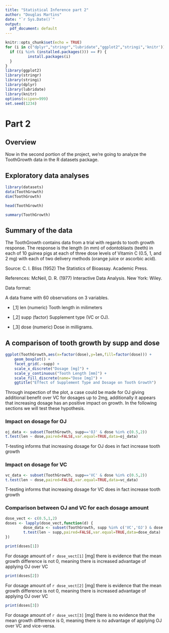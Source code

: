 ```yaml
---
title: "Statistical Inference part 2"
author: "Douglas Martins"
date: "`r Sys.Date()`"
output: 
  pdf_document: default
---
```


```r
knitr::opts_chunk$set(echo = TRUE)
for (i in c("dplyr","stringr","lubridate","ggplot2","stringi",'knitr')) {
  if ((i %in% (installed.packages())) == F) {
          install.packages(i)
  }
}
library(ggplot2)
library(stringr)
library(stringi)
library(dplyr)
library(lubridate)
library(knitr)
options(scipen=999)
set.seed(1234)
```

# Part 2

## Overview

Now in the second portion of the project, we're going to analyze the ToothGrowth data in the R datasets package.

## Exploratory data analyses

```r
library(datasets)
data(ToothGrowth)
dim(ToothGrowth)
```
```r
head(ToothGrowth)
```

```r
summary(ToothGrowth)
```
## Summary of the data

The ToothGrowth contains data from a trial with regards to tooth growth response. The response is the length (in mm) of odontoblasts (teeth) in each of 10 guinea pigs at each of three dose levels of Vitamin C (0.5, 1, and 2 mg) with each of two delivery methods (orange juice or ascorbic acid).

Source: C. I. Bliss (1952) The Statistics of Bioassay. Academic Press.

References: McNeil, D. R. (1977) Interactive Data Analysis. New York: Wiley.

Data format:

A data frame with 60 observations on 3 variables.

* [,1] len (numeric) Tooth length in milimeters

* [,2] supp (factor) Supplement type (VC or OJ).

* [,3] dose (numeric) Dose in milligrams.

## A comparison of tooth growth by supp and dose

```r
ggplot(ToothGrowth,aes(x=factor(dose),y=len,fill=factor(dose))) + 
    geom_boxplot() +
    facet_grid(.~supp) +
    scale_x_discrete("Dosage [mg]") +   
    scale_y_continuous("Tooth Length [mm]") +  
    scale_fill_discrete(name="Dose [mg]") + 
    ggtitle("Effect of Supplement Type and Dosage on Tooth Growth")
```

Through inspection of the plot, a case could be made for OJ giving additional benefit over VC for dosages up to 2mg, additionally it appears that increasing dosage has an positive impact on growth. In the following sections we will test these hypothesis.

### Impact on dosage for OJ

```r
oj_data <- subset(ToothGrowth, supp=='OJ' & dose %in% c(0.5,2))
t.test(len ~ dose,paired=FALSE,var.equal=TRUE,data=oj_data)
```

T-testing informs that increasing dosage for OJ does in fact increase tooth growth

### Impact on dosage for VC

```r
vc_data <- subset(ToothGrowth, supp=='VC' & dose %in% c(0.5,2))
t.test(len ~ dose,paired=FALSE,var.equal=TRUE,data=vc_data)
```

T-testing informs that increasing dosage for VC does in fact increase tooth growth

### Comparison between OJ and VC for each dosage amount


```r
dose_vect <- c(0.5,1,2)
doses <- lapply(dose_vect,function(d) {
        dose_data <- subset(ToothGrowth, supp %in% c('VC','OJ') & dose %in% d)
        t.test(len ~ supp,paired=FALSE,var.equal=TRUE,data=dose_data)
})
```
```r
print(doses[1])
```

For dosage amount of `r dose_vect[1]` [mg] there is evidence that the mean growth difference is not 0, meaning there is increased advantage of applying OJ over VC

```r
print(doses[2])
```

For dosage amount of `r dose_vect[2]` [mg] there is evidence that the mean growth difference is not 0, meaning there is increased advantage of applying OJ over VC

```r
print(doses[3])
```

For dosage amount of `r dose_vect[3]` [mg] there is no evidence that the mean growth difference is 0, meaning there is no advantage of applying OJ over VC and vice-versa.